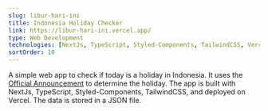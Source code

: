 ```yaml
---
slug: libur-hari-ini
title: Indonesia Holiday Checker
link: https://libur-hari-ini.vercel.app/
type: Web Development
technologies: [NextJs, TypeScript, Styled-Components, TailwindCSS, Vercel]
sortOrder: 10
---
```


A simple web app to check if today is a holiday in Indonesia. It uses the [Official Announcement](https://kemenkopmk.go.id/sites/default/files/pengumuman/2022-10/SKB%20LibNas%20dan%20CuBer%202023.pdf) to determine the holiday. The app is built with NextJs, TypeScript, Styled-Components, TailwindCSS, and deployed on Vercel. The data is stored in a JSON file.
